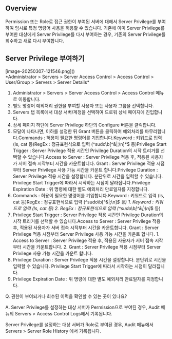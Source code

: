 ## Overview
Permission 또는 Role로 접근 권한이 부여된 서버에 대해서 Server Privilege를 부여하여 임시로 특정 명령어 사용을 허용할 수 있습니다. 기존에 이미 Server Privilege를 부여한 대상에게 Server Privilege를 다시 부여하는 경우, 기존의 Server Privilege를 회수하고 새로 다시 부여합니다.

## Server Privilege 부여하기
<p align="center">
<div>[image-20250307-121546.png]()</div>
*Administrator &gt; Servers &gt; Server Access Control &gt; Access Control &gt; User/Group &gt; Servers &gt; Server Details*
</p>

1. Administrator > Servers > Server Access Control > Access Control 메뉴로 이동합니다.
2. 별도 명령어 예외처리 권한을 부여할 사용자 또는 사용자 그룹을 선택합니다.
3. Servers 탭 목록에서 대상 서버/계정을 선택하여 드로워 상세 페이지에 진입합니다.
4. 상세 페이지 하단에 Server Privilege 하단의 Configure 버튼을 클릭합니다.
5. 모달이 나타나면, 이하를 설정한 뒤 Grant 버튼을 클릭하여 예외처리를 마무리합니다.Commands : 허용이 필요한 명령어를 기입합니다.Keyword : 키워드로 입력 (ls, cat 등)RegEx : 정규표현식으로 입력 (^sudo\b[^&|;\n]*$ 등)Privilege Start Trigger : Server Privilege 적용 시간인 Privilege Duration의 시작 트리거를 선택할 수 있습니다.Access to Server : Server Privilege 적용 후, 적용된 사용자가 서버 접속 시작부터 시간을 카운트합니다. Grant : Server Privilege 적용 시점부터 Server Privilege 사용 가능 시간을 카운트 합니다.Privilege Duration : Server Privilege 적용 시간을 설정합니다. 분단위로 시간을 입력할 수 있습니다. Privilege Start Trigger에 따라서 시작하는 시점이 달라집니다.Privilege Expiration Date : 위 명령에 대한 별도 예외처리 만료일자를 지정합니다.
  1. Commands : 허용이 필요한 명령어를 기입합니다.Keyword : 키워드로 입력 (ls, cat 등)RegEx : 정규표현식으로 입력 (^sudo\b[^&|;\n]*$ 등)
    1. Keyword : 키워드로 입력 (ls, cat 등)
    2. RegEx : 정규표현식으로 입력 (^sudo\b[^&|;\n]*$ 등)
  2. Privilege Start Trigger : Server Privilege 적용 시간인 Privilege Duration의 시작 트리거를 선택할 수 있습니다.Access to Server : Server Privilege 적용 후, 적용된 사용자가 서버 접속 시작부터 시간을 카운트합니다. Grant : Server Privilege 적용 시점부터 Server Privilege 사용 가능 시간을 카운트 합니다.
    1. Access to Server : Server Privilege 적용 후, 적용된 사용자가 서버 접속 시작부터 시간을 카운트합니다.
    2. Grant : Server Privilege 적용 시점부터 Server Privilege 사용 가능 시간을 카운트 합니다.
  3. Privilege Duration : Server Privilege 적용 시간을 설정합니다. 분단위로 시간을 입력할 수 있습니다. Privilege Start Trigger에 따라서 시작하는 시점이 달라집니다.
  4. Privilege Expiration Date : 위 명령에 대한 별도 예외처리 만료일자를 지정합니다.

Q. 권한이 부여되거나 회수된 이력을 확인할 수 있는 곳이 있나요?

A. Server Privilege를 설정하는 대상 서버가 Permission으로 부여된 경우, Audit 메뉴의 Servers &gt; Access Control Logs에서 기록됩니다.

Server Privilege를 설정하는 대상 서버가 Role로 부여된 경우, Audit 메뉴에서 Servers &gt; Server Role History 에서 기록됩니다.
